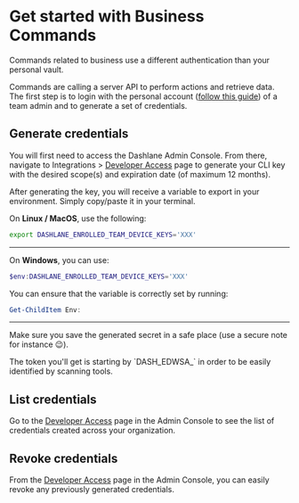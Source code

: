 
# Get started with Business Commands

Commands related to business use a different authentication than your personal vault.

Commands are calling a server API to perform actions and retrieve data.
The first step is to login with the personal account ([follow this guide](../personal/authentication.mdx)) of a team admin and to generate a set of credentials.

## Generate credentials

<AdminFeatureBanner />

You will first need to access the Dashlane Admin Console. From there, navigate to Integrations > [Developer Access](https://universal.dashlane.com/developer-access) page to generate your CLI key with the desired scope(s) and expiration date (of maximum 12 months).

After generating the key, you will receive a variable to export in your environment. Simply copy/paste it in your terminal.

On **Linux / MacOS**, use the following:
```sh copy
export DASHLANE_ENROLLED_TEAM_DEVICE_KEYS='XXX'
```

---

On **Windows**, you can use:

```powershell copy
$env:DASHLANE_ENROLLED_TEAM_DEVICE_KEYS='XXX'
```

You can ensure that the variable is correctly set by running:

```powershell copy
Get-ChildItem Env:
```

---

Make sure you save the generated secret in a safe place (use a secure note for instance 😉).

<Callout type="info">
    The token you'll get is starting by `DASH_EDWSA_` in order to be easily identified by scanning tools.
</Callout>

## List credentials

<AdminFeatureBanner />

Go to the [Developer Access](https://universal.dashlane.com/developer-access) page in the Admin Console to see the list of credentials created across your organization.

## Revoke credentials

<AdminFeatureBanner />

From the [Developer Access](https://universal.dashlane.com/developer-access) page in the Admin Console, you can easily revoke any previously generated credentials.
